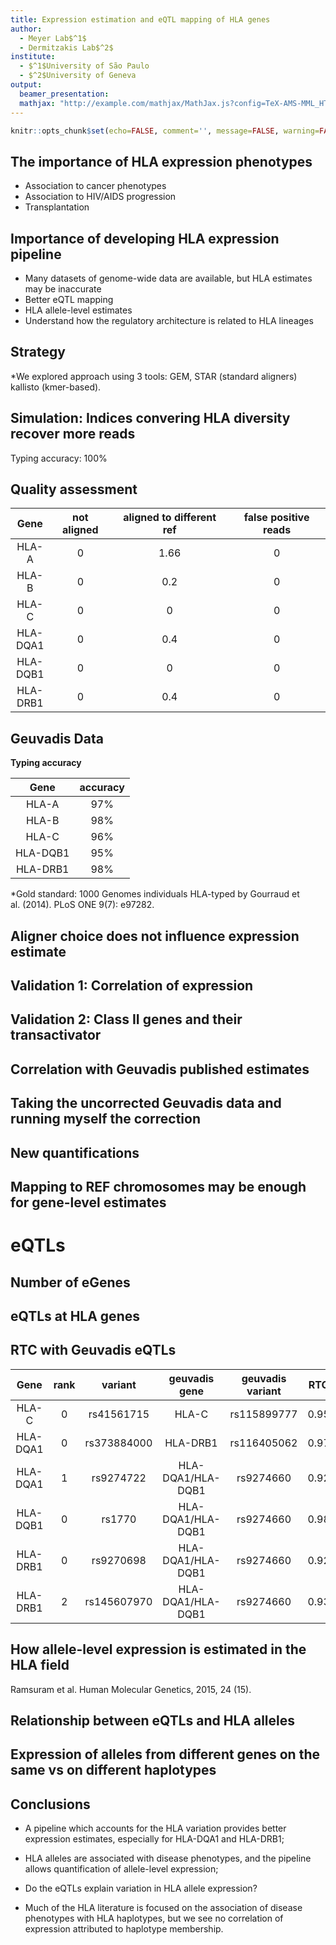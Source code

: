 ```yaml
---
title: Expression estimation and eQTL mapping of HLA genes
author: 
  - Meyer Lab$^1$
  - Dermitzakis Lab$^2$
institute: 
  - $^1$University of São Paulo
  - $^2$University of Geneva
output: 
  beamer_presentation:
  mathjax: "http://example.com/mathjax/MathJax.js?config=TeX-AMS-MML_HTMLorMML"
---
```


```r
knitr::opts_chunk$set(echo=FALSE, comment='', message=FALSE, warning=FALSE)
```

## The importance of HLA expression phenotypes

- Association to cancer phenotypes
- Association to HIV/AIDS progression
- Transplantation

## Importance of developing HLA expression pipeline

- Many datasets of genome-wide data are available, but HLA estimates may be inaccurate
- Better eQTL mapping
- HLA allele-level estimates
- Understand how the regulatory architecture is related to HLA lineages

## Strategy

\includegraphics[width=\linewidth]{../../hla_manuscript/figures/method.png}

\*We explored approach using 3 tools: GEM, STAR (standard aligners) kallisto (kmer-based). 

## Simulation: Indices convering HLA diversity recover more reads

Typing accuracy: 100%

\includegraphics[width=\linewidth]{../simulation/plots/star_prop_mapped.png}

<!--
- statement I would make here: confirms expectation that single reference leads
  to loss of reads, and that this is not randomly distributed but concentrated
  on alleles which are more divergent from reference sequence.

- To think about: even for HLA-B, most alleles have more than 75% reads mapped.
  Consistent with the similarity in expression estimates among indices. 
-->

## Quality assessment

| Gene    | not aligned  | aligned to different ref | false positive reads | 
|:-------:|:------------:|:------------------------:|:--------------------:|
|HLA-A    |         0    |                     1.66 | 0                    |
|HLA-B    |         0    |                     0.2  | 0                    |
|HLA-C    |         0    |                     0    | 0                    |
|HLA-DQA1 |         0    |                     0.4  | 0                    |
|HLA-DQB1 |         0    |                     0    | 0                    |
|HLA-DRB1 |         0    |                     0.4  | 0                    |

## Geuvadis Data

**Typing accuracy**

| Gene    | accuracy  |
|:-------:|:---------:|
|HLA-A    |  97%      |
|HLA-B    |  98%      |
|HLA-C    |  96%      |
|HLA-DQB1 |  95%      |
|HLA-DRB1 |  98%      |

\*Gold standard:
1000 Genomes individuals HLA-typed by Gourraud et al. (2014). PLoS ONE 9(7): e97282.

## Aligner choice does not influence expression estimate

\includegraphics[width=\linewidth]{../geuvadis_reanalysis/expression/plots/kallisto_vs_star_TPM.png}

## Validation 1: Correlation of expression

\includegraphics[width=.8\linewidth]{./hlacorrelations.png}

## Validation 2: Class II genes and their transactivator

\includegraphics[width=\linewidth]{../geuvadis_reanalysis/expression/plots/trans_activ_corrs.png}

## Correlation with Geuvadis published estimates

\includegraphics[width=\linewidth]{./star_vs_geuvadis_final.png}

## Taking the uncorrected Geuvadis data and running myself the correction 

\includegraphics[width=\linewidth]{./star_vs_geuvadis.png}

<!-- 
Conclusion: resonable locus-level for some loci. Very important to understand
why the new quantification does a poorer job. In particular, at some level, the
new quantification should be similar to our quantification using the standard
reference genome, which in turn is similar to our IMGT index run. So it seems
that some detail of the alignment influences the outcome. 
-->

## New quantifications 

\includegraphics[width=\linewidth]{./star_vs_geuvadis_new.png}

## Mapping to REF chromosomes may be enough for gene-level estimates

\includegraphics[width=.9\linewidth]{./star_imgt_vs_chr.png}

# eQTLs

## Number of eGenes

\includegraphics[width=\linewidth]{./eGenes_number.png}

## eQTLs at HLA genes

\includegraphics[width=.7\linewidth]{../geuvadis_reanalysis/qtls/plots/qtls_landscape_star.png}

## RTC with Geuvadis eQTLs

\fontsize{7pt}{6}\selectfont

| Gene    | rank | variant   | geuvadis gene    | geuvadis variant | RTC |
|:-------:|:----:|:---------:|:----------------:|:----------------:|:---:|
|HLA-C    |   0  |rs41561715 | HLA-C            | rs115899777      | 0.95|
|HLA-DQA1 |   0  |rs373884000| HLA-DRB1         | rs116405062      | 0.97|
|HLA-DQA1 |   1  |rs9274722  | HLA-DQA1/HLA-DQB1| rs9274660        | 0.92|
|HLA-DQB1 |   0  |rs1770     | HLA-DQA1/HLA-DQB1| rs9274660        | 0.98|
|HLA-DRB1 |   0  |rs9270698  | HLA-DQA1/HLA-DQB1| rs9274660        | 0.92|
|HLA-DRB1 |   2  |rs145607970| HLA-DQA1/HLA-DQB1| rs9274660        | 0.93|

## How allele-level expression is estimated in the HLA field

\includegraphics[width=\linewidth]{./ramsuran_hlaA_lineages.png}

Ramsuram et al. Human Molecular Genetics, 2015, 24 (15).

## Relationship between eQTLs and HLA alleles

\includegraphics[width=.75\linewidth]{../geuvadis_reanalysis/qtls/plots/lineage_and_effects.png}

## Expression of alleles from different genes on the same vs on different haplotypes

\includegraphics[width=\linewidth]{../geuvadis_reanalysis/expression/plots/b_vs_c.png}

\includegraphics[width=\linewidth]{../geuvadis_reanalysis/expression/plots/dqa_vs_drb.png}

## Conclusions

- A pipeline which accounts for the HLA variation provides better expression estimates, especially for HLA-DQA1 and HLA-DRB1;

- HLA alleles are associated with disease phenotypes, and the pipeline allows quantification of allele-level expression;

- Do the eQTLs explain variation in HLA allele expression?

- Much of the HLA literature is focused on the association of disease phenotypes with HLA haplotypes, but we see no correlation of expression attributed to haplotype membership.
